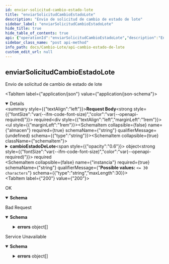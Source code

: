```yaml
---
id: enviar-solicitud-cambio-estado-lote
title: "enviarSolicitudCambioEstadoLote"
description: "Envio de solicitud de cambio de estado de lote"
sidebar_label: "enviarSolicitudCambioEstadoLote"
hide_title: true
hide_table_of_contents: true
api: {"operationId":"enviarSolicitudCambioEstadoLote","description":"Envio de solicitud de cambio de estado de lote","requestBody":{"required":true,"content":{"application/json":{"schema":{"type":"object","required":["almacen","cambioEstadoDeLote","instancia"],"properties":{"almacen":{"type":"string"},"cambioEstadoDeLote":{"type":"object","required":["articulo","estadoLote","loteCaja","loteSecundario","propietario"],"properties":{"articulo":{"type":"string","maxLength":50},"estadoLote":{"type":"string","maxLength":50},"fechaVencimiento":{"type":"string"},"loteCaja":{"type":"string","maxLength":50},"loteSecundario":{"type":"string","maxLength":50},"propietario":{"type":"string","maxLength":15}},"title":"CambioEstadoDeLote"},"instancia":{"type":"string","maxLength":30}},"title":"CambioEstadoRequest"}}}},"responses":{"200":{"description":"OK","content":{"application/json":{"schema":{"type":"object","properties":{"idTransaccion":{"type":"integer"}},"title":"ResponseCambioEstadoV2"}}}},"400":{"description":"Bad Request","content":{"application/json":{"schema":{"type":"object","properties":{"detail":{"type":"string"},"errors":{"type":"array","items":{"type":"object","properties":{"field":{"type":"string"},"message":{"type":"string"}},"title":"Error"}},"status":{"type":"integer"},"title":{"type":"string"},"type":{"type":"string"}},"title":"ErrorMessage"}}}},"503":{"description":"Service Unavailable","content":{"application/json":{"schema":{"type":"object","properties":{"detail":{"type":"string"},"errors":{"type":"array","items":{"type":"object","properties":{"field":{"type":"string"},"message":{"type":"string"}},"title":"Error"}},"status":{"type":"integer"},"title":{"type":"string"},"type":{"type":"string"}},"title":"ErrorMessage"}}}}},"method":"post","path":"/almacenes/lotes/cambioestadodelote","servers":[{"url":"https://api-cambio-estado-lote-v2-equipo-almacenes-test.apps.ocptest.andreani.com.ar/api/v2"}],"jsonRequestBodyExample":{"almacen":"string","cambioEstadoDeLote":{"articulo":"string","estadoLote":"string","fechaVencimiento":"string","loteCaja":"string","loteSecundario":"string","propietario":"string"},"instancia":"string"},"info":{"description":"API realizada para cambiar el estado de un lote determinado","title":"Api Cambio Estado de Lote","termsOfService":"http://swagger.io/terms/","contact":{"name":"API Support","url":"http://www.swagger.io/support","email":"support@swagger.io"},"license":{"name":"Apache 2.0","url":"http://www.apache.org/licenses/LICENSE-2.0.html"},"version":"2.0"},"postman":{"name":"enviar Solicitud Cambio Estado Lote","description":{"content":"Envio de solicitud de cambio de estado de lote","type":"text/plain"},"url":{"path":["almacenes","lotes","cambioestadodelote"],"host":["{{baseUrl}}"],"query":[],"variable":[]},"header":[{"key":"Content-Type","value":"application/json"},{"key":"Accept","value":"application/json"}],"method":"POST","body":{"mode":"raw","raw":"\"\"","options":{"raw":{"language":"json"}}}}}
sidebar_class_name: "post api-method"
info_path: docs/Cambio-Lote/api-cambio-estado-de-lote
custom_edit_url: null
---
```



## enviarSolicitudCambioEstadoLote



Envio de solicitud de cambio de estado de lote

<MimeTabs><TabItem label={"application/json"} value={"application/json-schema"}><details style={{}} data-collapsed={false} open={true}><summary style={{"textAlign":"left"}}><strong>Request Body</strong><strong style={{"fontSize":"var(--ifm-code-font-size)","color":"var(--openapi-required)"}}> required</strong></summary><div style={{"textAlign":"left","marginLeft":"1rem"}}></div><ul style={{"marginLeft":"1rem"}}><SchemaItem collapsible={false} name={"almacen"} required={true} schemaName={"string"} qualifierMessage={undefined} schema={{"type":"string"}}></SchemaItem><SchemaItem collapsible={true} className={"schemaItem"}><details style={{}}><summary style={{}}><strong>cambioEstadoDeLote</strong><span style={{"opacity":"0.6"}}> object</span><strong style={{"fontSize":"var(--ifm-code-font-size)","color":"var(--openapi-required)"}}> required</strong></summary><div style={{"marginLeft":"1rem"}}><SchemaItem collapsible={false} name={"articulo"} required={true} schemaName={"string"} qualifierMessage={"**Possible values:** `<= 50 characters`"} schema={{"type":"string","maxLength":50}}></SchemaItem><SchemaItem collapsible={false} name={"estadoLote"} required={true} schemaName={"string"} qualifierMessage={"**Possible values:** `<= 50 characters`"} schema={{"type":"string","maxLength":50}}></SchemaItem><SchemaItem collapsible={false} name={"fechaVencimiento"} required={false} schemaName={"string"} qualifierMessage={undefined} schema={{"type":"string"}}></SchemaItem><SchemaItem collapsible={false} name={"loteCaja"} required={true} schemaName={"string"} qualifierMessage={"**Possible values:** `<= 50 characters`"} schema={{"type":"string","maxLength":50}}></SchemaItem><SchemaItem collapsible={false} name={"loteSecundario"} required={true} schemaName={"string"} qualifierMessage={"**Possible values:** `<= 50 characters`"} schema={{"type":"string","maxLength":50}}></SchemaItem><SchemaItem collapsible={false} name={"propietario"} required={true} schemaName={"string"} qualifierMessage={"**Possible values:** `<= 15 characters`"} schema={{"type":"string","maxLength":15}}></SchemaItem></div></details></SchemaItem><SchemaItem collapsible={false} name={"instancia"} required={true} schemaName={"string"} qualifierMessage={"**Possible values:** `<= 30 characters`"} schema={{"type":"string","maxLength":30}}></SchemaItem></ul></details></TabItem></MimeTabs><div><ApiTabs><TabItem label={"200"} value={"200"}><div>

OK

</div><div><MimeTabs schemaType={"response"}><TabItem label={"application/json"} value={"application/json"}><SchemaTabs><TabItem label={"Schema"} value={"Schema"}><details style={{}} data-collapsed={false} open={true}><summary style={{"textAlign":"left"}}><strong>Schema</strong></summary><div style={{"textAlign":"left","marginLeft":"1rem"}}></div><ul style={{"marginLeft":"1rem"}}><SchemaItem collapsible={false} name={"idTransaccion"} required={false} schemaName={"integer"} qualifierMessage={undefined} schema={{"type":"integer"}}></SchemaItem></ul></details></TabItem><TabItem label={"Example (from schema)"} value={"Example (from schema)"}><ResponseSamples responseExample={"{\n  \"idTransaccion\": 0\n}"} language={"json"}></ResponseSamples></TabItem></SchemaTabs></TabItem></MimeTabs></div></TabItem><TabItem label={"400"} value={"400"}><div>

Bad Request

</div><div><MimeTabs schemaType={"response"}><TabItem label={"application/json"} value={"application/json"}><SchemaTabs><TabItem label={"Schema"} value={"Schema"}><details style={{}} data-collapsed={false} open={true}><summary style={{"textAlign":"left"}}><strong>Schema</strong></summary><div style={{"textAlign":"left","marginLeft":"1rem"}}></div><ul style={{"marginLeft":"1rem"}}><SchemaItem collapsible={false} name={"detail"} required={false} schemaName={"string"} qualifierMessage={undefined} schema={{"type":"string"}}></SchemaItem><SchemaItem collapsible={true} className={"schemaItem"}><details style={{}}><summary style={{}}><strong>errors</strong><span style={{"opacity":"0.6"}}> object[]</span></summary><div style={{"marginLeft":"1rem"}}><li><div style={{"fontSize":"var(--ifm-code-font-size)","opacity":"0.6","marginLeft":"-.5rem","paddingBottom":".5rem"}}>Array [</div></li><SchemaItem collapsible={false} name={"field"} required={false} schemaName={"string"} qualifierMessage={undefined} schema={{"type":"string"}}></SchemaItem><SchemaItem collapsible={false} name={"message"} required={false} schemaName={"string"} qualifierMessage={undefined} schema={{"type":"string"}}></SchemaItem><li><div style={{"fontSize":"var(--ifm-code-font-size)","opacity":"0.6","marginLeft":"-.5rem"}}>]</div></li></div></details></SchemaItem><SchemaItem collapsible={false} name={"status"} required={false} schemaName={"integer"} qualifierMessage={undefined} schema={{"type":"integer"}}></SchemaItem><SchemaItem collapsible={false} name={"title"} required={false} schemaName={"string"} qualifierMessage={undefined} schema={{"type":"string"}}></SchemaItem><SchemaItem collapsible={false} name={"type"} required={false} schemaName={"string"} qualifierMessage={undefined} schema={{"type":"string"}}></SchemaItem></ul></details></TabItem><TabItem label={"Example (from schema)"} value={"Example (from schema)"}><ResponseSamples responseExample={"{\n  \"detail\": \"string\",\n  \"errors\": [\n    {\n      \"field\": \"string\",\n      \"message\": \"string\"\n    }\n  ],\n  \"status\": 0,\n  \"title\": \"string\",\n  \"type\": \"string\"\n}"} language={"json"}></ResponseSamples></TabItem></SchemaTabs></TabItem></MimeTabs></div></TabItem><TabItem label={"503"} value={"503"}><div>

Service Unavailable

</div><div><MimeTabs schemaType={"response"}><TabItem label={"application/json"} value={"application/json"}><SchemaTabs><TabItem label={"Schema"} value={"Schema"}><details style={{}} data-collapsed={false} open={true}><summary style={{"textAlign":"left"}}><strong>Schema</strong></summary><div style={{"textAlign":"left","marginLeft":"1rem"}}></div><ul style={{"marginLeft":"1rem"}}><SchemaItem collapsible={false} name={"detail"} required={false} schemaName={"string"} qualifierMessage={undefined} schema={{"type":"string"}}></SchemaItem><SchemaItem collapsible={true} className={"schemaItem"}><details style={{}}><summary style={{}}><strong>errors</strong><span style={{"opacity":"0.6"}}> object[]</span></summary><div style={{"marginLeft":"1rem"}}><li><div style={{"fontSize":"var(--ifm-code-font-size)","opacity":"0.6","marginLeft":"-.5rem","paddingBottom":".5rem"}}>Array [</div></li><SchemaItem collapsible={false} name={"field"} required={false} schemaName={"string"} qualifierMessage={undefined} schema={{"type":"string"}}></SchemaItem><SchemaItem collapsible={false} name={"message"} required={false} schemaName={"string"} qualifierMessage={undefined} schema={{"type":"string"}}></SchemaItem><li><div style={{"fontSize":"var(--ifm-code-font-size)","opacity":"0.6","marginLeft":"-.5rem"}}>]</div></li></div></details></SchemaItem><SchemaItem collapsible={false} name={"status"} required={false} schemaName={"integer"} qualifierMessage={undefined} schema={{"type":"integer"}}></SchemaItem><SchemaItem collapsible={false} name={"title"} required={false} schemaName={"string"} qualifierMessage={undefined} schema={{"type":"string"}}></SchemaItem><SchemaItem collapsible={false} name={"type"} required={false} schemaName={"string"} qualifierMessage={undefined} schema={{"type":"string"}}></SchemaItem></ul></details></TabItem><TabItem label={"Example (from schema)"} value={"Example (from schema)"}><ResponseSamples responseExample={"{\n  \"detail\": \"string\",\n  \"errors\": [\n    {\n      \"field\": \"string\",\n      \"message\": \"string\"\n    }\n  ],\n  \"status\": 0,\n  \"title\": \"string\",\n  \"type\": \"string\"\n}"} language={"json"}></ResponseSamples></TabItem></SchemaTabs></TabItem></MimeTabs></div></TabItem></ApiTabs></div>
      